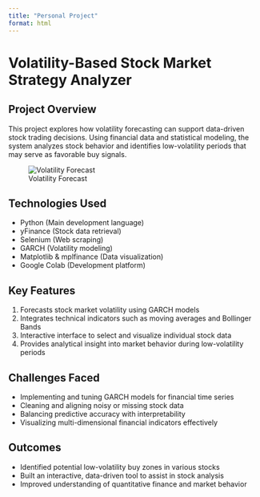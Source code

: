 ```yaml
---
title: "Personal Project"
format: html
---
```


# Volatility-Based Stock Market Strategy Analyzer

## Project Overview
This project explores how volatility forecasting can support data-driven stock trading decisions. Using financial data and statistical modeling, the system analyzes stock behavior and identifies low-volatility periods that may serve as favorable buy signals.

![Volatility Forecast](volatility.jpg)

## Technologies Used
- Python (Main development language)
- yFinance (Stock data retrieval)
- Selenium (Web scraping)
- GARCH (Volatility modeling)
- Matplotlib & mplfinance (Data visualization)
- Google Colab (Development platform)

## Key Features
1. Forecasts stock market volatility using GARCH models
2. Integrates technical indicators such as moving averages and Bollinger Bands
3. Interactive interface to select and visualize individual stock data
4. Provides analytical insight into market behavior during low-volatility periods

## Challenges Faced
- Implementing and tuning GARCH models for financial time series
- Cleaning and aligning noisy or missing stock data
- Balancing predictive accuracy with interpretability
- Visualizing multi-dimensional financial indicators effectively

## Outcomes
- Identified potential low-volatility buy zones in various stocks
- Built an interactive, data-driven tool to assist in stock analysis
- Improved understanding of quantitative finance and market behavior
